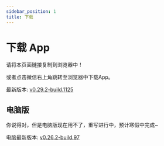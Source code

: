 ```yaml
---
sidebar_position: 1
title: 下载
---
```



# 下载 App

请将本页面链接复制到浏览器中！

或者点击微信右上角跳转至浏览器中下载App。

最新版本: [v0.29.2-build.1125](https://app-dist-1307054264.cos.ap-beijing.myqcloud.com/actions/prescore_flutter/125/apk/app-release-signed.apk)

## 电脑版

你说得对，但是电脑版现在用不了，重写进行中，预计寒假中完成~

电脑最新版本: [v0.26.2-build.97](https://matrix-dl.bjbybbs.com/without-ci/prescore-flutter-windows/SRInstaller-v0.26.2.exe)
